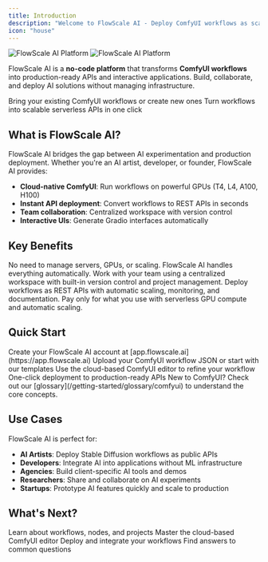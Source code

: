 ```yaml
---
title: Introduction
description: "Welcome to FlowScale AI - Deploy ComfyUI workflows as scalable APIs in minutes"
icon: "house"
---
```


<Frame>
  <img
    className="block dark:hidden"
    src="/images/introduction/hero.png"
    alt="FlowScale AI Platform"
  />
  <img
    className="hidden dark:block"
    src="/images/introduction/hero.png"
    alt="FlowScale AI Platform"
  />
</Frame>

FlowScale AI is a **no-code platform** that transforms **ComfyUI workflows** into production-ready APIs and interactive applications. Build, collaborate, and deploy AI solutions without managing infrastructure.

<CardGroup cols={2}>
  <Card
    title="Import Workflows"
    icon="upload"
    href="/getting-started/import-create-workflows"
  >
    Bring your existing ComfyUI workflows or create new ones
  </Card>
  <Card
    title="Deploy APIs"
    icon="rocket"
    href="/getting-started/deploy-workflows"
    color="#6366f1"
  >
    Turn workflows into scalable serverless APIs in one click
  </Card>
</CardGroup>

## What is FlowScale AI?

FlowScale AI bridges the gap between AI experimentation and production deployment. Whether you're an AI artist, developer, or founder, FlowScale AI provides:

- **Cloud-native ComfyUI**: Run workflows on powerful GPUs (T4, L4, A100, H100)
- **Instant API deployment**: Convert workflows to REST APIs in seconds
- **Team collaboration**: Centralized workspace with version control
- **Interactive UIs**: Generate Gradio interfaces automatically

## Key Benefits

<AccordionGroup>
  <Accordion title="Zero Infrastructure Management">
    No need to manage servers, GPUs, or scaling. FlowScale AI handles everything automatically.
  </Accordion>
  <Accordion title="Seamless Collaboration">
    Work with your team using a centralized workspace with built-in version control and project management.
  </Accordion>
  <Accordion title="Production-Ready APIs">
    Deploy workflows as REST APIs with automatic scaling, monitoring, and documentation.
  </Accordion>
  <Accordion title="Cost-Effective Scaling">
    Pay only for what you use with serverless GPU compute and automatic scaling.
  </Accordion>
</AccordionGroup>

## Quick Start

<Steps>
  <Step title="Sign up">
    Create your FlowScale AI account at [app.flowscale.ai](https://app.flowscale.ai)
  </Step>
  <Step title="Import a workflow">
    Upload your ComfyUI workflow JSON or start with our templates
  </Step>
  <Step title="Test & iterate">
    Use the cloud-based ComfyUI editor to refine your workflow
  </Step>
  <Step title="Deploy">
    One-click deployment to production-ready APIs
  </Step>
</Steps>

<Tip>
New to ComfyUI? Check out our [glossary](/getting-started/glossary/comfyui) to understand the core concepts.
</Tip>

## Use Cases

FlowScale AI is perfect for:

- **AI Artists**: Deploy Stable Diffusion workflows as public APIs
- **Developers**: Integrate AI into applications without ML infrastructure
- **Agencies**: Build client-specific AI tools and demos
- **Researchers**: Share and collaborate on AI experiments
- **Startups**: Prototype AI features quickly and scale to production

## What's Next?

<CardGroup cols={2}>
  <Card
    title="Core Concepts"
    icon="lightbulb"
    href="/getting-started/glossary/workflows"
  >
    Learn about workflows, nodes, and projects
  </Card>
  <Card
    title="ComfyUI Workspace"
    icon="pen-to-square"
    href="/workspace/overview"
  >
    Master the cloud-based ComfyUI editor
  </Card>
  <Card
    title="API Deployment"
    icon="code"
    href="/deploy-api/overview"
  >
    Deploy and integrate your workflows
  </Card>
  <Card
    title="Troubleshooting"
    icon="question"
    href="/getting-started/troubleshooting/index"
  >
    Find answers to common questions
  </Card>
</CardGroup>
